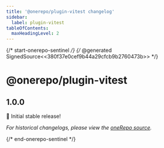 ```yaml
---
title: '@onerepo/plugin-vitest changelog'
sidebar:
  label: plugin-vitest
tableOfContents:
  maxHeadingLevel: 2
---
```


{/* start-onerepo-sentinel */}
{/* @generated SignedSource<<380f37e0cef9b44a29cfcb9b2760473b>> */}

# @onerepo/plugin-vitest

## 1.0.0

🎉 Initial stable release!

_For historical changelogs, please view the [oneRepo source](https://github.com/paularmstrong/onerepo/tree/main/plugins/plugin-vitest)._

{/* end-onerepo-sentinel */}
